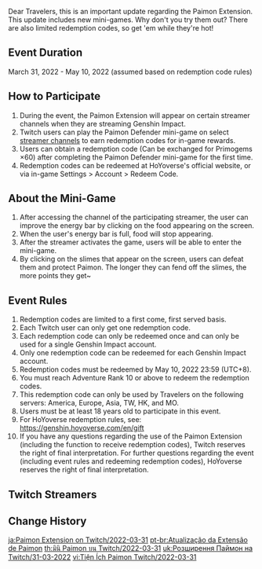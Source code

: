 {{Event
|name              = Paimon Extension on Twitch 2022-03-31
|image             = Paimon Extension on Twitch 2022-03-31.png
|type              = Web
|group             = Social Media
|time_known        = yes
|time_start        = 2022-03-31
|time_start_offset = UTC+8
|time_end          = 2022-05-10 23:59
|time_end_offset   = UTC+8
|link              = https://www.hoyolab.com/article/4044697
}}

Dear Travelers, this is an important update regarding the Paimon Extension. This update includes new mini-games. Why don't you try them out? There are also limited redemption codes, so get 'em while they're hot!

==Event Duration==
March 31, 2022 - May 10, 2022 (assumed based on redemption code rules)

==How to Participate==
#During the event, the Paimon Extension will appear on certain streamer channels when they are streaming Genshin Impact.
#Twitch users can play the Paimon Defender mini-game on select [[#Twitch Streamers|streamer channels]] to earn redemption codes for in-game rewards.
#Users can obtain a redemption code (Can be exchanged for Primogems ×60) after completing the Paimon Defender mini-game for the first time.
#Redemption codes can be redeemed at HoYoverse's official website, or via in-game Settings > Account > Redeem Code.

==About the Mini-Game==
#After accessing the channel of the participating streamer, the user can improve the energy bar by clicking on  the food appearing on the screen.
#When the user's energy bar is full, food will stop appearing.
#After the streamer activates the game, users will be able to enter the mini-game.
#By clicking on the slimes that appear on the screen, users can defeat them and protect Paimon. The longer they can fend off the slimes, the more points they get~

==Event Rules==
#Redemption codes are limited to a first come, first served basis.
#Each Twitch user can only get one redemption code.
#Each redemption code can only be redeemed once and can only be used for a single Genshin Impact account.
#Only one redemption code can be redeemed for each Genshin Impact account.
#Redemption codes must be redeemed by May 10, 2022 23:59 (UTC+8).
#You must reach Adventure Rank 10 or above to redeem the redemption codes.
#This redemption code can only be used by Travelers on the following servers: America, Europe, Asia, TW, HK, and MO.
#Users must be at least 18 years old to participate in this event.
#For HoYoverse redemption rules, see: https://genshin.hoyoverse.com/en/gift
#If you have any questions regarding the use of the Paimon Extension (including the function to receive redemption codes), Twitch reserves the right of final interpretation. For further questions regarding the event (including event rules and redeeming redemption codes), HoYoverse reserves the right of final interpretation.

==Twitch Streamers==
{{Column|2|
*[https://www.twitch.tv/aaronhongry aaronhongry]
*[https://www.twitch.tv/afychan afychan]
*[https://www.twitch.tv/aicute aicute]
*[https://www.twitch.tv/alexyukiii alexyukiii]
*[https://www.twitch.tv/allicoh allicoh]
*[https://www.twitch.tv/anhchar anhchar]
*[https://www.twitch.tv/bellayukihime bellayukihime]
*[https://www.twitch.tv/bobospider bobospider]
*[https://www.twitch.tv/c9judite c9judite]
*[https://www.twitch.tv/cantaperme92 cantaperme92]
*[https://www.twitch.tv/clow_shirow clow_shirow]
*[https://www.twitch.tv/cotoletta cotoletta]
*[https://www.twitch.tv/darianirr darianirr]
*[https://www.twitch.tv/draxrvt draxrvt]
*[https://www.twitch.tv/estige estige]
*[https://www.twitch.tv/flymouse945 flymouse945]
*[https://www.twitch.tv/frostybitz frostybitz]
*[https://www.twitch.tv/haixdo haixdo]
*[https://www.twitch.tv/hannahlee113 hannahlee113]
*[https://www.twitch.tv/ialenna ialenna]
*[https://www.twitch.tv/keekeexbabyy keekeexbabyy]
*[https://www.twitch.tv/kumabooty kumabooty]
*[https://www.twitch.tv/kushalas kushalas]
*[https://www.twitch.tv/lerritay lerritay]
*[https://www.twitch.tv/lhokartv lhokartv]
*[https://www.twitch.tv/lorie lorie]
*[https://www.twitch.tv/malnoxx malnoxx]
*[https://www.twitch.tv/meaninglessname meaninglessname]
*[https://www.twitch.tv/misu misu]
*[https://www.twitch.tv/moonbellsy moonbellsy]
*[https://www.twitch.tv/morninstaar morninstaar]
*[https://www.twitch.tv/nemuriallen nemuriallen]
*[https://www.twitch.tv/nyamiyu nyamiyu]
*[https://www.twitch.tv/nyapuru nyapuru]
*[https://www.twitch.tv/peachmilky peachmilky]
*[https://www.twitch.tv/rawfler rawfler]
*[https://www.twitch.tv/rubee rubee]
*[https://www.twitch.tv/ryndia ryndia]
*[https://www.twitch.tv/saenerys saenerys]
*[https://www.twitch.tv/seijih seijih]
*[https://www.twitch.tv/sonius sonius]
*[https://www.twitch.tv/takagguwu takagguwu]
*[https://www.twitch.tv/whinnaay whinnaay]
*[https://www.twitch.tv/wintermelyn wintermelyn]
*[https://www.twitch.tv/x3no x3no]
*[https://www.twitch.tv/xsarahsmiles xsarahsmiles]
*[https://www.twitch.tv/yuni yuni]
*[https://www.twitch.tv/itsden itsden]
*[https://www.twitch.tv/lisheng_tw lisheng_tw]
*[https://www.twitch.tv/me2oon me2oon]
*[https://www.twitch.tv/saki saki]
}}

==Change History==
{{Change History|2.6}}

[[ja:Paimon Extension on Twitch/2022-03-31]]
[[pt-br:Atualização da Extensão de Paimon]]
[[th:มินิ Paimon บน Twitch/2022-03-31]]
[[uk:Розширення Паймон на Twitch/31-03-2022]]
[[vi:Tiện Ích Paimon Twitch/2022-03-31]]